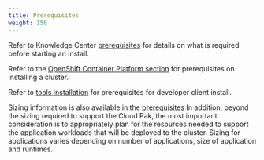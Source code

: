 ```yaml
---
title: Prerequisites
weight: 150
---
```


Refer to Knowledge Center [prerequisites](https://www.ibm.com/support/knowledgecenter/SSCSJL_4.1.x/install-prerequisites.html) for details on what is required before starting an install.

Refer to the [OpenShift Container Platform section](../../ocp/prereqs-openshift4/) for prerequisites on installing a cluster.

Refer to [tools installation](../cp4a_install_dev_tools_mac/) for prerequisites for developer client install.

Sizing information is also available in the [prerequisites](https://www.ibm.com/support/knowledgecenter/SSCSJL_4.1.x/install-prerequisites.html)  In addition, beyond the sizing required to support the Cloud Pak, the most important consideration is to appropriately plan for the resources needed to support the application workloads that will be deployed to the cluster.  Sizing for applications varies depending on number of applications, size of application and runtimes.
